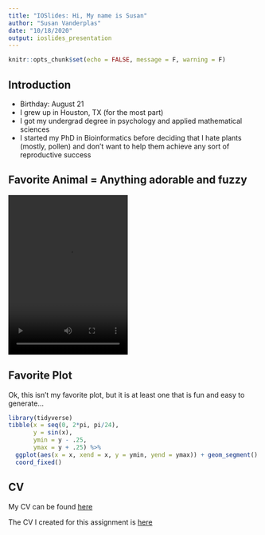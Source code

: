 ```yaml
---
title: "IOSlides: Hi, My name is Susan"
author: "Susan Vanderplas"
date: "10/18/2020"
output: ioslides_presentation
---
```


```r
knitr::opts_chunk$set(echo = FALSE, message = F, warning = F)
```

## Introduction

- Birthday: August 21
- I grew up in Houston, TX (for the most part)
- I got my undergrad degree in psychology and applied mathematical sciences
- I started my PhD in Bioinformatics before deciding that I hate plants (mostly, pollen) and don't want to help them achieve any sort of reproductive success

## Favorite Animal = Anything adorable and fuzzy

<video width="240px" height = "320px" controls>
<source src="../md-beamer/figure/otterlyAdorable.mp4" type="video/mp4"/>
</video>

## Favorite Plot

Ok, this isn't my favorite plot, but it is at least one that is fun and easy to generate...

```r
library(tidyverse)
tibble(x = seq(0, 2*pi, pi/24),
       y = sin(x),
       ymin = y - .25,
       ymax = y + .25) %>%
  ggplot(aes(x = x, xend = x, y = ymin, yend = ymax)) + geom_segment() +
  coord_fixed()

```

## CV

My CV can be found [here](https://github.com/srvanderplas/CV/raw/master/SusanVanderplas-CV.pdf)


The CV I created for this assignment is [here](https://github.com/stat850-unl/10-presentation-srvanderplas/raw/master/CV/index.pdf)
